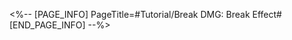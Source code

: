 <%-- [PAGE_INFO]
PageTitle=#Tutorial/Break DMG: Break Effect#
[END_PAGE_INFO] --%>
{{Tutorial
|sort      = 970201
|title     = Break DMG: Break Effect
|subtitle  = 
|type      = 
|about     = 
|image1    = Tutorial Break DMG Break Effect 1.png{{subst:void|<!--$UPLOAD:<<SpriteOutput/TutorialPic/TutorialPage_221801.png>-<Tutorial Break DMG Break Effect 1.png>-<Tutorial Files>>-->}}
|text1     = The higher the character's {{Color|h|nobold=1|Break Effect}}, the greater the {{Color|h|nobold=1|Break DMG}} dealt becomes.
}}